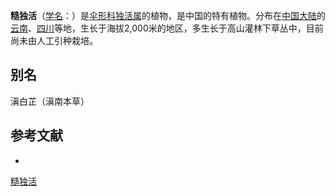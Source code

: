 {{NoteTA|G1=LS}}
{{Speciesbox
| name = 糙独活
| status = 
| status_system = 
| image = 
| genus = Heracleum
| species = scabridum
| authority = Franch.
}}

'''糙独活'''（[[学名|学名]]：{{lang|la|''Heracleum scabridum''}}）是[[伞形科|伞形科]][[独活属|独活属]]的植物，是中国的特有植物。分布在[[中国大陆|中国大陆]]的[[云南|云南]]、[[四川|四川]]等地，生长于海拔2,000米的地区，多生长于高山灌林下草丛中，目前尚未由人工引种栽培。

== 别名 ==
滇白芷（滇南本草）

== 参考文献 ==
<div class="references-small">
* {{cite web| url =http://www.bioinfo.cn/db05/KmzwSpecies.php?action=view&id=22820| title =糙独活| work =《中国高等植物数据库全库》| publisher =中国科学院微生物研究所| author =昆明植物研究所| accessdate =2009-02-25| deadurl =yes| archiveurl =https://web.archive.org/web/20160305014522/http://www.bioinfo.cn/db05/KmzwSpecies.php?action=view&id=22820| archivedate =2016-03-05}}
</div>
{{Taxonbar|from=Q15231758}}

[[Category:独活属|糙独活]]


{{Apiales-stub}}